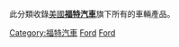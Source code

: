 此分類收錄[[美國|美國]]'''[[福特汽車|福特汽車]]'''旗下所有的車輛產品。

[[Category:福特汽車|Category:福特汽車]]
[[Category:各品牌車款|Ford]]
[[Category:美國汽車車種|Ford]]